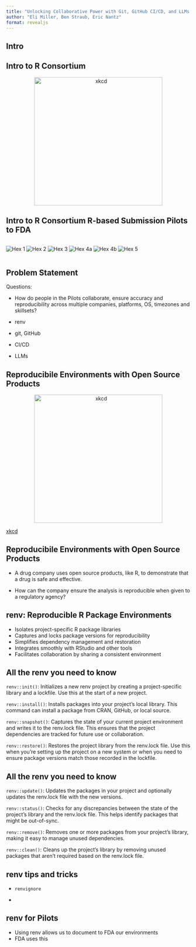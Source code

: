 ```yaml
---
title: "Unlocking Collaborative Power with Git, GitHub CI/CD, and LLMs in Pharma"
author: "Eli Miller, Ben Straub, Eric Nantz"
format: revealjs
---
```


## Intro

## Intro to R Consortium

<div style="text-align: center;"> <img src="./images/rconsortium.png" alt="xkcd" style="width: 350px;"/> </div>


## Intro to R Consortium R-based Submission Pilots to FDA

<div style="display: flex; justify-content: space-between; align-items: center;"> 
<img src="images/pilot1.png" alt="Hex 1" style="max-width: 18%; height: auto;"> 
<img src="images/pilot2.png" alt="Hex 2" style="max-width: 18%; height: auto;"> 
<img src="images/pilot3.png" alt="Hex 3" style="max-width: 18%; height: auto;"> 
<img src="images/pilot4a.png" alt="Hex 4a" style="max-width: 18%; height: auto;"> 
<img src="images/pilot4b.png" alt="Hex 4b" style="max-width: 20%; height: auto;">
<img src="images/pilot5.png" alt="Hex 5" style="max-width: 18%; height: auto;">
</div>

## Problem Statement

:::{.incremental}

Questions: 

* How do people in the Pilots collaborate, ensure accuracy and reproducibility across multiple companies, platforms, OS, timezones and skillsets?


* renv
* git, GitHub
* CI/CD
* LLMs

:::

## Reproducibile Environments with Open Source Products

<div style="text-align: center;"> <img src="./images/replication_crisis.png" alt="xkcd" style="width: 350px;"/> </div>

::: footer
[xkcd](https://xkcd.com/)
:::

## Reproducibile Environments with Open Source Products

* A drug company uses open source products, like R, to demonstrate that a drug is safe and effective.

* How can the company ensure the analysis is reproducible when given to a regulatory agency? 

## renv: Reproducible R Package Environments

:::{.incremental}

* Isolates project-specific R package libraries
* Captures and locks package versions for reproducibility
* Simplifies dependency management and restoration
* Integrates smoothly with RStudio and other tools
* Facilitates collaboration by sharing a consistent environment

:::

## All the renv you need to know {.smaller}

`renv::init()`: Initializes a new renv project by creating a project-specific library and a lockfile. Use this at the start of a new project.

`renv::install()`: Installs packages into your project’s local library. This command can install a package from CRAN, GitHub, or local source.

`renv::snapshot()`: Captures the state of your current project environment and writes it to the renv.lock file. This ensures that the project dependencies are tracked for future use or collaboration.

`renv::restore()`: Restores the project library from the renv.lock file. Use this when you’re setting up the project on a new system or when you need to ensure package versions match those recorded in the lockfile.

## All the renv you need to know {.smaller}

`renv::update()`: Updates the packages in your project and optionally updates the renv.lock file with the new versions.

`renv::status()`: Checks for any discrepancies between the state of the project’s library and the renv.lock file. This helps identify packages that might be out-of-sync.

`renv::remove()`: Removes one or more packages from your project’s library, making it easy to manage unused dependencies.

`renv::clean()`: Cleans up the project’s library by removing unused packages that aren’t required based on the renv.lock file.

## renv tips and tricks

* `renvignore`

* 


## renv for Pilots

* Using renv allows us to document to FDA our environments
* FDA uses this 






